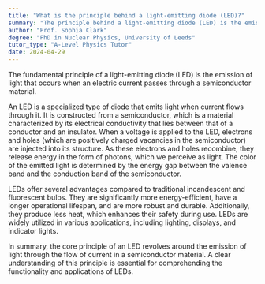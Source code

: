 ```yaml
---
title: "What is the principle behind a light-emitting diode (LED)?"
summary: "The principle behind a light-emitting diode (LED) is the emission of light when current flows through a semiconductor material."
author: "Prof. Sophia Clark"
degree: "PhD in Nuclear Physics, University of Leeds"
tutor_type: "A-Level Physics Tutor"
date: 2024-04-29
---
```


The fundamental principle of a light-emitting diode (LED) is the emission of light that occurs when an electric current passes through a semiconductor material.

An LED is a specialized type of diode that emits light when current flows through it. It is constructed from a semiconductor, which is a material characterized by its electrical conductivity that lies between that of a conductor and an insulator. When a voltage is applied to the LED, electrons and holes (which are positively charged vacancies in the semiconductor) are injected into its structure. As these electrons and holes recombine, they release energy in the form of photons, which we perceive as light. The color of the emitted light is determined by the energy gap between the valence band and the conduction band of the semiconductor.

LEDs offer several advantages compared to traditional incandescent and fluorescent bulbs. They are significantly more energy-efficient, have a longer operational lifespan, and are more robust and durable. Additionally, they produce less heat, which enhances their safety during use. LEDs are widely utilized in various applications, including lighting, displays, and indicator lights.

In summary, the core principle of an LED revolves around the emission of light through the flow of current in a semiconductor material. A clear understanding of this principle is essential for comprehending the functionality and applications of LEDs.
    